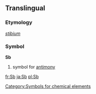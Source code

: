 ==Translingual==
===Etymology===
{{L.}} ''[[stibium]]''
===Symbol===
'''Sb'''
#{{chemistry}} symbol for [[antimony]]
[[Category:Symbols for chemical elements]]
[[fr:Sb]]
[[ja:Sb]]
[[pl:Sb]]